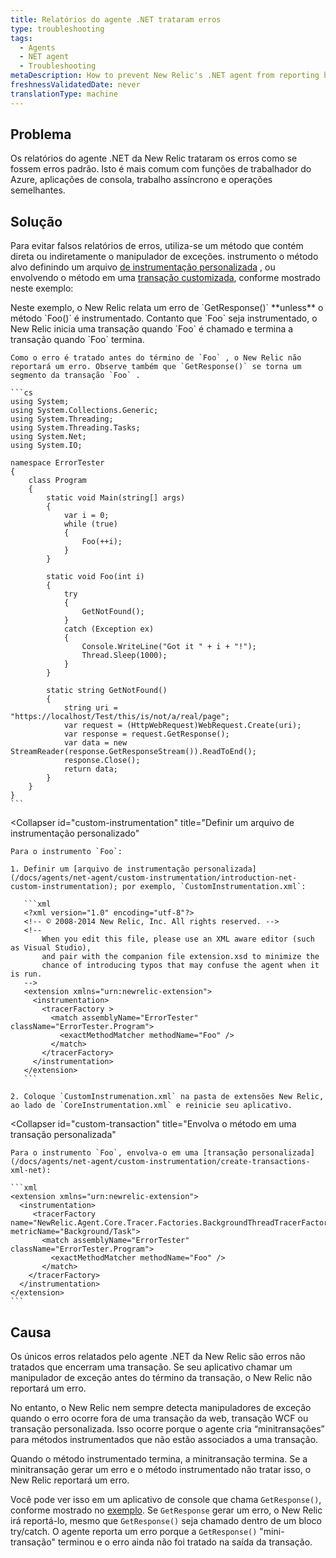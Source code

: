 ```yaml
---
title: Relatórios do agente .NET trataram erros
type: troubleshooting
tags:
  - Agents
  - NET agent
  - Troubleshooting
metaDescription: How to prevent New Relic's .NET agent from reporting handled errors as though they are standard errors.
freshnessValidatedDate: never
translationType: machine
---
```


## Problema

Os relatórios do agente .NET da New Relic trataram os erros como se fossem erros padrão. Isto é mais comum com funções de trabalhador do Azure, aplicações de consola, trabalho assíncrono e operações semelhantes.

## Solução

Para evitar falsos relatórios de erros, utiliza-se um método que contém direta ou indiretamente o manipulador de exceções. instrumento o método alvo definindo um arquivo [de instrumentação personalizada](/docs/agents/net-agent/custom-instrumentation/introduction-net-custom-instrumentation) , ou envolvendo o método em uma [transação customizada](/docs/agents/net-agent/custom-instrumentation/create-transactions-xml-net), conforme mostrado neste exemplo:

<CollapserGroup>
  <Collapser
    id="get-response-block"
    title="GetResponse() gera um erro"
  >
    Neste exemplo, o New Relic relata um erro de `GetResponse()` <DoNotTranslate>**unless**</DoNotTranslate> o método `Foo()` é instrumentado. Contanto que `Foo` seja instrumentado, o New Relic inicia uma transação quando `Foo` é chamado e termina a transação quando `Foo` termina.

    Como o erro é tratado antes do término de `Foo` , o New Relic não reportará um erro. Observe também que `GetResponse()` se torna um segmento da transação `Foo` .

    ```cs
    using System;
    using System.Collections.Generic;
    using System.Threading;
    using System.Threading.Tasks;
    using System.Net;
    using System.IO;

    namespace ErrorTester
    {
        class Program
        {
            static void Main(string[] args)
            {
                var i = 0;
                while (true)
                {
                    Foo(++i);
                }
            }

            static void Foo(int i)
            {
                try
                {
                    GetNotFound();
                }
                catch (Exception ex)
                {
                    Console.WriteLine("Got it " + i + "!");
                    Thread.Sleep(1000);
                }
            }

            static string GetNotFound()
            {
                string uri = "https://localhost/Test/this/is/not/a/real/page";
                var request = (HttpWebRequest)WebRequest.Create(uri);
                var response = request.GetResponse();
                var data = new StreamReader(response.GetResponseStream()).ReadToEnd();
                response.Close();
                return data;
            }
        }
    }
    ```
  </Collapser>

  <Collapser
    id="custom-instrumentation"
    title="Definir um arquivo de instrumentação personalizado"
  >
    Para o instrumento `Foo`:

    1. Definir um [arquivo de instrumentação personalizada](/docs/agents/net-agent/custom-instrumentation/introduction-net-custom-instrumentation); por exemplo, `CustomInstrumentation.xml`:

       ```xml
       <?xml version="1.0" encoding="utf-8"?>
       <!-- © 2008-2014 New Relic, Inc. All rights reserved. -->
       <!--
           When you edit this file, please use an XML aware editor (such as Visual Studio),
           and pair with the companion file extension.xsd to minimize the
           chance of introducing typos that may confuse the agent when it is run.
       -->
       <extension xmlns="urn:newrelic-extension">
         <instrumentation>
           <tracerFactory >
             <match assemblyName="ErrorTester" className="ErrorTester.Program">
               <exactMethodMatcher methodName="Foo" /> 
             </match>
           </tracerFactory>
         </instrumentation>
       </extension>
       ```

    2. Coloque `CustomInstrumenation.xml` na pasta de extensões New Relic, ao lado de `CoreInstrumentation.xml` e reinicie seu aplicativo.
  </Collapser>

  <Collapser
    id="custom-transaction"
    title="Envolva o método em uma transação personalizada"
  >
    Para o instrumento `Foo`, envolva-o em uma [transação personalizada](/docs/agents/net-agent/custom-instrumentation/create-transactions-xml-net):

    ```xml
    <extension xmlns="urn:newrelic-extension">
      <instrumentation>
         <tracerFactory name="NewRelic.Agent.Core.Tracer.Factories.BackgroundThreadTracerFactory" metricName="Background/Task">
           <match assemblyName="ErrorTester" className="ErrorTester.Program">
             <exactMethodMatcher methodName="Foo" />
           </match>
        </tracerFactory>
      </instrumentation>
    </extension>
    ```
  </Collapser>
</CollapserGroup>

## Causa

Os únicos erros relatados pelo agente .NET da New Relic são erros não tratados que encerram uma transação. Se seu aplicativo chamar um manipulador de exceção antes do término da transação, o New Relic não reportará um erro.

No entanto, o New Relic nem sempre detecta manipuladores de exceção quando o erro ocorre fora de uma transação da web, transação WCF ou transação personalizada. Isso ocorre porque o agente cria “minitransações” para métodos instrumentados que não estão associados a uma transação.

Quando o método instrumentado termina, a minitransação termina. Se a minitransação gerar um erro e o método instrumentado não tratar isso, o New Relic reportará um erro.

Você pode ver isso em um aplicativo de console que chama `GetResponse()`, conforme mostrado no [exemplo](#get-response-block). Se `GetResponse` gerar um erro, o New Relic irá reportá-lo, mesmo que `GetResponse()` seja chamado dentro de um bloco try/catch. O agente reporta um erro porque a `GetResponse()` "mini-transação" terminou e o erro ainda não foi tratado na saída da transação.